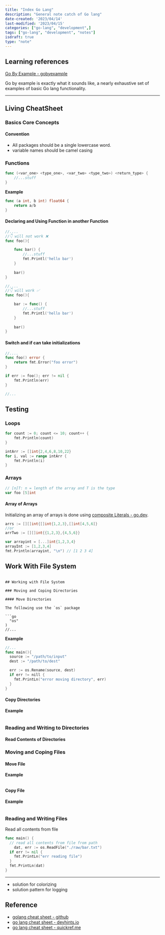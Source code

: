 ```yaml
---
title: "Index Go Lang"
description: "General note catch of Go lang"
date-created: '2023/04/14'
last-modified: '2023/04/15'
categories: ["go-lang", "development",]
tags: ["go-lang", "development", "notes"]
isdraft: true
type: "note"
---
```


## Learning references

[Go By Example - gobyexample](https://gobyexample.com/)

Go by example is exactly what it sounds like, a nearly exhaustive set of examples of basic Go lang functionality.  

---

## Living CheatSheet

### Basics Core Concepts

#### Convention
- All packages should be a single lowercase word. 
- variable names should be camel casing

### Functions 

```go
func (<var_one> <type_one>, <var_two> <type_two>) <return_type> {
	//...stuff
} 
```

**Example**

```go
func (a int, b int) float64 {
	return a/b
}
```

#### Declaring and Using Function in another Function

```go
//....
//👇 will not work ❌
func foo(){

	func bar() {
		//...stuff
		fmt.Printl('hello bar')
	}
	
	bar()
}
```

```go
//....
//👇 will work ✅
func foo(){

	bar := func() {
		//...stuff
		fmt.Printl('hello bar')
	}
	
	bar()
}
```


#### Switch and if can take initializations

```go
//....
func foo() error {
	return fmt.Error("foo error")
}

if err := foo(); err != nil {
	fmt.Println(err)
}

//...
```


## Testing 



### Loops 

```go
for count := 0; count <= 10; count++ {
	fmt.Println(count)
}
```


```go
intArr := []int{2,4,6,8,10,22}
for i, val := range intArr {
	fmt.Println(i)
}
```


### Arrays 


```go
// [n]T: n = length of the array and T is the type
var foo [5]int

```

#### Array of Arrays 

Initializing an array of arrays is done using [composite Literals - go.dev](https://go.dev/ref/spec#Composite_literals).

```go
arrs := [][]int{[]int{1,2,3},[]int[4,5,6]}
//or 
arrTwo := [][]int{{1,2,3},{4,5,6}}
```



```go
var arrayint = [...]int{1,2,3,4} 
arrayInt := [1,2,3,4]
fmt.Println(arrayint, "\n") // [1 2 3 4]
```

## Work With File System

```

## Working with File System

### Moving and Coping Directories 

#### Move Directories 

The following use the `os` package

```go
  "os"
)
//...
```

**Example**

```go 
//...
func main(){
  source := "/path/to/input"
  dest := "/path/to/dest"

  err := os.Rename(source, dest)
  if err != nill {
    fmt.PrintLn("error moving directory", err)
  }
}

```

#### Copy Directories 

**Example**

```go 

```

### Reading and Writing to Directories 

#### Read Contents of Directories

### Moving and Coping Files

#### Move File 

**Example**

```go 

```

#### Copy File 

**Example**

```go 

```

### Reading and Writing Files 

Read all contents from file

```go 
func main() {
  // read all contents from file from path
	dat, err := os.ReadFile("./raw/bar.txt")
  if err != nil {
    fmt.PrintLn("err reading file")
  }
  fmt.PrintLn(dat)
}
```

----

- solution for colorizing 
- solution pattern for logging 

## Reference 

- [golang cheat sheet - github](https://github.com/a8m/golang-cheat-sheet)
- [go lang cheat sheet - devhints.io](https://devhints.io/go)
- [go lang cheat sheet - quickref.me](https://quickref.me/go.html)

